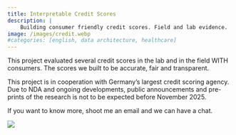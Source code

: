```yaml
---
title: Interpretable Credit Scores
description: |
    Building consumer friendly credit scores. Field and lab evidence.
image: /images/credit.webp
#categories: [english, data architecture, healthcare]
---
```


This project evaluated several credit scores in the lab and in the field WITH consumers. The scores we built to be accurate, fair and transparent.

This project is in cooperation with Germany's largest credit scoring agency. Due to NDA and ongoing developments, public announcements and pre-prints of the research is not to be expected before November 2025.

If you want to know more, shoot me an email and we can have a chat.

![](/images/credit.webp){fig-align="center"}
